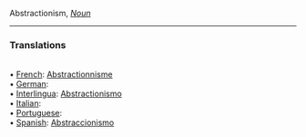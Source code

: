 Abstractionism, <i>[[Noun]]</i> <HR> <P> <H3>Translations</H3><BR>• [[French]]: [[Abstractionnisme]]<BR>• [[German]]: [[]]<BR>• [[Interlingua]]: [[Abstractionismo]]<BR>• [[Italian]]: [[]]<BR>• [[Portuguese]]: [[]]<BR>• [[Spanish]]: [[Abstraccionismo]]<BR>